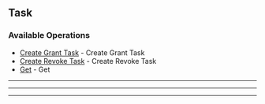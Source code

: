 
## Task

### Available Operations

* [Create Grant Task](/python/task/create_grant_task) - Create Grant Task
* [Create Revoke Task](/python/task/create_revoke_task) - Create Revoke Task
* [Get](/python/task/get) - Get

---
<CreateGrantTask />

---
<CreateRevokeTask />

---
<Get />
